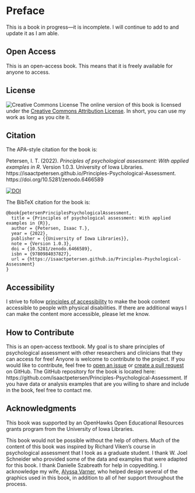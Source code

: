 # Preface {-}

This is a book in progress—it is incomplete.
I will continue to add to and update it as I am able.

## Open Access

This is an open-access book.
This means that it is freely available for anyone to access.

## License {#license}

![Creative Commons License](Images/CC-BY.png)
The online version of this book is licensed under the [Creative Commons Attribution License](https://creativecommons.org/licenses/by/4.0/).
In short, you can use my work as long as you cite it.

## Citation {#citation}

The APA-style citation for the book is:

Petersen, I. T. (2022). *Principles of psychological assessment: With applied examples in R*. Version 1.0.3. University of Iowa Libraries. https://isaactpetersen.github.io/Principles-Psychological-Assessment. https://doi.org/10.5281/zenodo.6466589

[![DOI](https://zenodo.org/badge/DOI/10.5281/zenodo.6466589.svg)](https://doi.org/10.5281/zenodo.6466589)

The BibTeX citation for the book is:

```
@book{petersenPrinciplesPsychologicalAssessment,
  title = {Principles of psychological assessment: With applied examples in {R}},
  author = {Petersen, Isaac T.},
  year = {2022},
  publisher = {{University of Iowa Libraries}},
  note = {Version 1.0.3},
  doi = {10.5281/zenodo.6466589},
  isbn = {9780984037827},
  url = {https://isaactpetersen.github.io/Principles-Psychological-Assessment}
}
```

## Accessibility {#accessibility}

I strive to follow [principles of accessibility](https://bookdown.org/yihui/rmarkdown-cookbook/html-accessibility.html) to make the book content accessible to people with physical disabilities.
If there are additional ways I can make the content more accessible, please let me know.

## How to Contribute {#contribute}

This is an open-access textbook.
My goal is to share principles of psychological assessment with other researchers and clinicians that they can access for free!
Anyone is welcome to contribute to the project.
If you would like to contribute, feel free to [open an issue](https://github.com/isaactpetersen/Principles-Psychological-Assessment/issues) or [create a pull request](https://github.com/isaactpetersen/Principles-Psychological-Assessment/pulls) on GitHub.
The GitHub repository for the book is located here: https://github.com/isaactpetersen/Principles-Psychological-Assessment.
If you have data or analysis examples that are you willing to share and include in the book, feel free to contact me.

## Acknowledgments {#acknowledgments}

This book was supported by an OpenHawks Open Educational Resources grants program from the University of Iowa Libraries.

This book would not be possible without the help of others.
Much of the content of this book was inspired by Richard Viken's course in psychological assessment that I took as a graduate student.
I thank W. Joel Schneider who provided some of the data and examples that were adapted for this book.
I thank Danielle Szabreath for help in copyediting.
I acknowledge my wife, [Alyssa Varner](http://alyssajovarner.com), who helped design several of the graphics used in this book, in addition to all of her support throughout the process.
